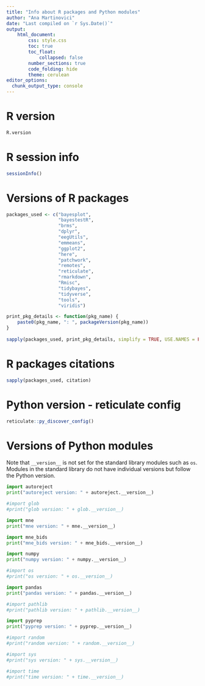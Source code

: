 ```yaml
---
title: "Info about R packages and Python modules"
author: "Ana Martinovici"
date: "Last compiled on `r Sys.Date()`"
output: 
    html_document:
        css: style.css
        toc: true
        toc_float: 
            collapsed: false
        number_sections: true
        code_folding: hide
        theme: cerulean
editor_options: 
  chunk_output_type: console
---
```


# R version 

```r
R.version
```

# R session info

```r
sessionInfo()
```

# Versions of R packages

```r

packages_used <- c("bayesplot",
				   "bayestestR",
				   "brms",
				   "dplyr",
				   "eegUtils",
				   "emmeans",
				   "ggplot2",
				   "here",
				   "patchwork",
				   "remotes",
				   "reticulate",
				   "rmarkdown",
				   "Rmisc",
				   "tidybayes",
				   "tidyverse",
				   "tools",
				   "viridis")

print_pkg_details <- function(pkg_name) {
	paste0(pkg_name, ": ", packageVersion(pkg_name))
}
	
sapply(packages_used, print_pkg_details, simplify = TRUE, USE.NAMES = FALSE)
```

# R packages citations

```r

sapply(packages_used, citation)

```

# Python version - reticulate config

```r
reticulate::py_discover_config()

```

# Versions of Python modules

Note that `__version__` is not set for the standard library modules such as `os`. Modules in the standard library do not have individual versions but follow the Python version.

```python

import autoreject
print("autoreject version: " + autoreject.__version__)

#import glob
#print("glob version: " + glob.__version__)

import mne
print("mne version: " + mne.__version__)

import mne_bids
print("mne_bids version: " + mne_bids.__version__)

import numpy
print("numpy version: " + numpy.__version__)

#import os
#print("os version: " + os.__version__)

import pandas
print("pandas version: " + pandas.__version__)

#import pathlib
#print("pathlib version: " + pathlib.__version__)

import pyprep
print("pyprep version: " + pyprep.__version__)

#import random
#print("random version: " + random.__version__)

#import sys
#print("sys version: " + sys.__version__)

#import time
#print("time version: " + time.__version__)


```